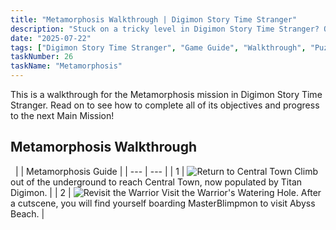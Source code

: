 ```yaml
---
title: "Metamorphosis Walkthrough | Digimon Story Time Stranger"
description: "Stuck on a tricky level in Digimon Story Time Stranger? Our complete walkthrough offers expert tips, strategies, and links to level guides to help you master the art of untangling."
date: "2025-07-22"
tags: ["Digimon Story Time Stranger", "Game Guide", "Walkthrough", "Puzzle Games", "Mobile Games"]
taskNumber: 26
taskName: "Metamorphosis"
---
```


This is a walkthrough for the Metamorphosis mission in Digimon Story Time Stranger. Read on to see how to complete all of its objectives and progress to the next Main Mission!

## Metamorphosis Walkthrough

 
|  | Metamorphosis Guide |
| --- | --- |
| 1 | ![Return to Central Town](/images/walkthorough/4a78de9ff40cec36.webp) Climb out of the underground to reach Central Town, now populated by Titan Digimon. |
| 2 | ![Revisit the Warrior](/images/walkthorough/d392dfbe196f9769.webp) Visit the Warrior's Watering Hole. After a cutscene, you will find yourself boarding MasterBlimpmon to visit Abyss Beach. |